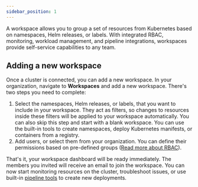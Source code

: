 ```yaml
---
sidebar_position: 1
---
```


A workspace allows you to group a set of resources from Kubernetes based on namespaces, Helm releases, or labels. With integrated RBAC, monitoring, workload management, and pipeline integrations, workspaces provide self-service capabilities to any team.

## Adding a new workspace

Once a cluster is connected, you can add a new workspace. In your organization, navigate to **Workspaces** and add a new workspace. There's two steps you need to complete:
1. Select the namespaces, Helm releases, or labels, that you want to include in your workspace. They act as filters, so changes to resources inside these filters will be applied to your workspace automatically. You can also skip this step and start with a blank workspace. You can use the built-in tools to create namespaces, deploy Kubernetes manifests, or containers from a registry.
2. Add users, or select them from your organization. You can define their permissions based on pre-defined groups ([Read more about RBAC](members-and-roles.md)).

That's it, your workspace dashboard will be ready immediately. The members you invited will receive an email to join the workspace. You can now start monitoring resources on the cluster, troubleshoot issues, or use built-in [pipeline tools](../deploying-applications/index.md) to create new deployments.